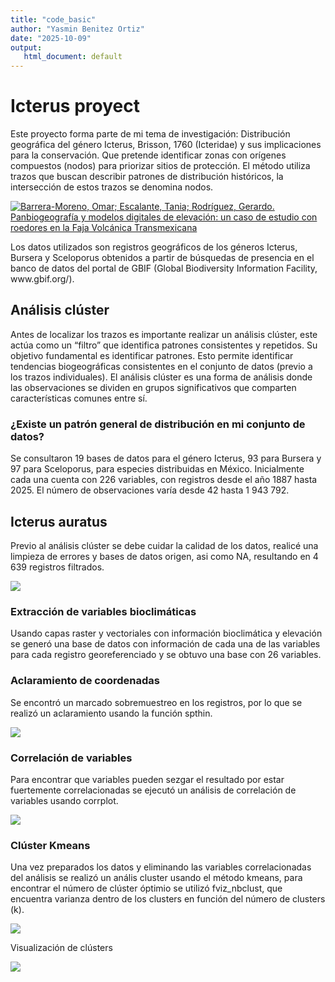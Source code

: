 ```yaml
---
title: "code_basic"
author: "Yasmin Benitez Ortiz"
date: "2025-10-09"
output:
   html_document: default
---
```


# **Icterus proyect**

Este proyecto forma parte de mi tema de investigación: Distribución geográfica del género Icterus, Brisson, 1760 (Icteridae) y sus implicaciones para la conservación. Que pretende identificar zonas con orígenes compuestos (nodos) para priorizar sitios de protección. El método utiliza trazos que buscan describir patrones de distribución históricos, la intersección de estos trazos se denomina nodos.

[![Barrera-Moreno, Omar; Escalante, Tania; Rodríguez, Gerardo. Panbiogeografía y modelos digitales de elevación: un caso de estudio con roedores en la Faja Volcánica Transmexicana](R_Icterus/I_salidas/trazos.png)](https://www.redalyc.org/articulo.oa?id=30018455002)

Los datos utilizados son registros geográficos de los géneros Icterus, Bursera y Sceloporus obtenidos a partir de búsquedas de presencia en el banco de datos del portal de GBIF (Global Biodiversity Information Facility, www.gbif.org/).

## Análisis clúster

Antes de localizar los trazos es importante realizar un análisis clúster, este actúa como un "filtro" que identifica patrones consistentes y repetidos. Su objetivo fundamental es identificar patrones. Esto permite identificar tendencias biogeográficas consistentes en el conjunto de datos (previo a los trazos individuales). El análisis clúster es una forma de análisis donde las observaciones se dividen en grupos significativos que comparten características comunes entre sí.

### ¿Existe un patrón general de distribución en mi conjunto de datos?

Se consultaron 19 bases de datos para el género Icterus, 93 para Bursera y 97 para Sceloporus, para especies distribuidas en México. Inicialmente cada una cuenta con 226 variables, con registros desde el año 1887 hasta 2025. El número de observaciones varía desde 42 hasta 1 943 792.

## Icterus auratus
Previo al análisis clúster se debe cuidar la calidad de los datos, realicé una limpieza de errores y bases de datos origen, asi como NA, resultando en 4 639 registros filtrados.

![](R_Icterus/I_salidas/icter_map_ini02.png)

### Extracción de variables bioclimáticas

Usando capas raster y vectoriales con información bioclimática y elevación se generó una base de datos con información de cada una de las variables para cada registro georeferenciado y se obtuvo una base con 26 variables.

### Aclaramiento de coordenadas

Se encontró un marcado sobremuestreo en los registros, por lo que se realizó un aclaramiento usando la función spthin.

![](R_Icterus/I_salidas/I_02spthin.png)

### Correlación de variables

Para encontrar que variables pueden sezgar el resultado por estar fuertemente correlacionadas se ejecutó un análisis de correlación de variables usando corrplot.

![](R_Icterus/I_salidas/corr.png)

### Clúster Kmeans

Una vez preparados los datos y eliminando las variables correlacionadas del análisis se realizó un anális cluster usando el método kmeans, para encontrar el número de clúster óptimio se utilizó fviz_nbclust, que encuentra varianza dentro de los clusters en función del número de clusters (k).

![](R_Icterus/I_salidas/agrupamiento.png)

Visualización de clústers

![](R_Icterus/I_salidas/kmeans.png)
